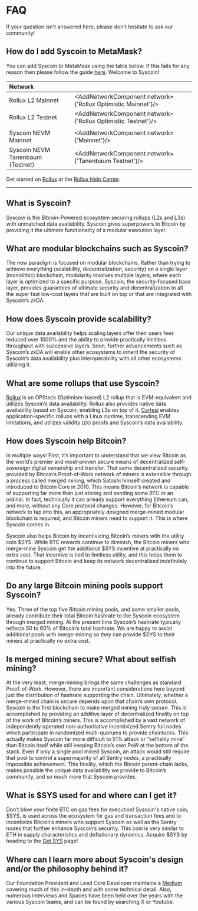 


# FAQ

If your question isn't answered here, please don't hesitate to ask our community!

## How do I add Syscoin to MetaMask?

You can add Syscoin to MetaMask using the table below. If this fails for any reason then please follow the guide [here](/docs/guides/nevm/wallet-setup). Welcome to Syscoin!

| Network             |                                                        |
| :------------------ | ------------------------------------------------------ |
| Rollux L2 Mainnet | <AddNetworkComponent network={'Rollux Optimistic Mainnet'}/> |
| Rollux L2 Testnet | <AddNetworkComponent network={'Rollux Optimistic Testnet'}/> |
|       |       |
| Syscoin NEVM Mainnet     | <AddNetworkComponent network={'Mainnet'}/>             |
| Syscoin NEVM Tanenbaum (Testnet)   | <AddNetworkComponent network={'Tanenbaum Testnet'}/>   |

Get started on [Rollux](https://rollux.com) at the [Rollux Help Center](https://docs.rollux.com/docs/help/).


-----

## What is Syscoin?
Syscoin is the Bitcoin-Powered ecosystem securing rollups (L2s and L3s) with unmatched data availability. Syscoin gives superpowers to Bitcoin by providing it the ultimate functionality of a modular execution layer.

## What are modular blockchains such as Syscoin?
The new paradigm is focused on modular blockchains. Rather than trying to achieve everything (scalability, decentralization, security) on a single layer (monolithic) blockchain, modularity involves multiple layers, where each layer is optimized to a specific purpose. Syscoin, the security-focused base layer, provides guarantees of ultimate security and decentralization to all the super fast low-cost layers that are built on top or that are integrated with Syscoin’s zkDA.

## How does Syscoin provide scalability?
Our unique data availability helps scaling layers offer their users fees reduced over 1000% and the ability to provide practically limitless throughput with successive layers. Soon, further advancements such as Syscoin’s zkDA will enable other ecosystems to inherit the security of Syscoin’s data availability plus interoperability with all other ecosystems utilizing it.

## What are some rollups that use Syscoin?
[Rollux](https://rollux.com) is an OPStack (Optimism-based) L2 rollup that is EVM-equivalent and utilizes Syscoin’s data availability. Rollux also provides native data availability based on Syscoin, enabling L3s on top of it. [Cartesi](https://cartesi.io) enables application-specific rollups with a Linux runtime, transcending EVM limitations, and utilizes validity (zk) proofs and Syscoin’s data availability. 

## How does Syscoin help Bitcoin?
In multiple ways! First, it’s important to understand that we view Bitcoin as the world’s premier and most-proven secure means of decentralized self-sovereign digital ownership and transfer. That same decentralized security provided by Bitcoin’s Proof-of-Work network of miners is extensible through a process called merged mining, which Satoshi himself created and introduced to Bitcoin Core in 2010. This means Bitcoin’s network is capable of supporting far more than just storing and sending some BTC or an ordinal. In fact, technically it can already support everything Ethereum can, and more, without any Core protocol changes. However, for Bitcoin’s network to tap into this, an appropriately designed merge-mined modular blockchain is required, and Bitcoin miners need to support it. This is where Syscoin comes in.

Syscoin also helps Bitcoin by incentivizing Bitcoin’s miners with the utility coin $SYS. While BTC rewards continue to diminish, the Bitcoin miners who merge-mine Syscoin get the additional $SYS incentive at practically no extra cost. That incentive is tied to limitless utility, and this helps them to continue to support Bitcoin and keep its network decentralized indefinitely into the future. 

## Do any large Bitcoin mining pools support Syscoin?
Yes. Three of the top five Bitcoin mining pools, and some smaller pools, already contribute their total Bitcoin hashrate to the Syscoin ecosystem through merged mining. At the present time Syscoin’s hashrate typically reflects 50 to 60% of Bitcoin’s total hashrate. We are happy to assist additional pools with merge-mining so they can provide $SYS to their miners at practically no extra cost.

## Is merged mining secure?  What about selfish mining?
At the very least, merge-mining brings the same challenges as standard Proof-of-Work. However, there are important considerations here beyond just the distribution of hashrate supporting the chain. Ultimately, whether a merge-mined chain is secure depends upon that chain’s own protocol. Syscoin is the first blockchain to make merged mining truly secure. This is accomplished by providing an additive layer of decentralized finality on top of the work of Bitcoin’s miners. This is accomplished by a vast network of independently operated non-authoritative incentivized Sentry full nodes which participate in randomized multi-quorums to provide chainlocks. This actually makes Syscoin far more difficult to 51% attack or “selfishly mine” than Bitcoin itself while still keeping Bitcoin’s own PoW at the bottom of the stack. Even if only a single pool mined Syscoin, an attack would still require that pool to control a supermajority of all Sentry nodes, a practically impossible achievement. This finality, which the Bitcoin parent-chain lacks, makes possible the unique data availability we provide to Bitcoin’s community, and so much more that Syscoin provides. 

## What is $SYS used for and where can I get it?
Don’t blow your finite BTC on gas fees for execution! Syscoin's native coin, $SYS, is used across the ecosystem for gas and transaction fees and to incentivize Bitcoin’s miners who support Syscoin as well as the Sentry nodes that further enhance Syscoin’s security. This coin is very similar to ETH in supply characteristics and deflationary dynamics. Acquire $SYS by heading to the [Get SYS](https://syscoin.org/get-sys) page!  

## Where can I learn more about Syscoin's design and/or the philosophy behind it?
Our Foundation President and Lead Core Developer maintains a [Medium](https://jsidhu.medium.com/) covering much of this in-depth and with some technical detail.  Also, numerous interviews and Spaces have been held over the years with the various Syscoin teams, and can be found by searching X or Youtube.

